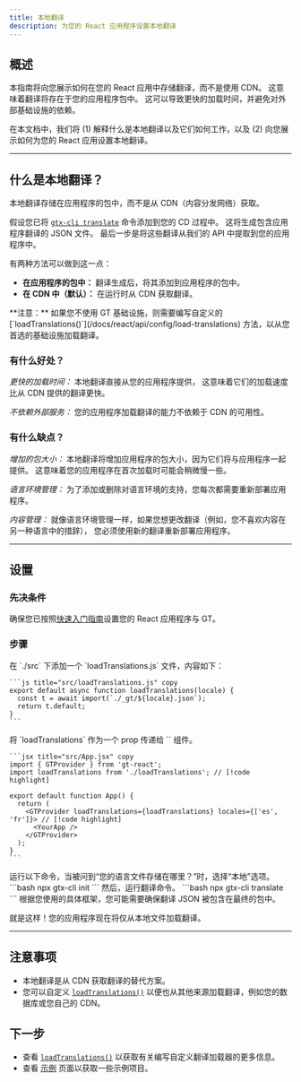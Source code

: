 ```yaml
---
title: 本地翻译
description: 为您的 React 应用程序设置本地翻译
---
```


## 概述

本指南将向您展示如何在您的 React 应用中存储翻译，而不是使用 CDN。
这意味着翻译将存在于您的应用程序包中。
这可以导致更快的加载时间，并避免对外部基础设施的依赖。

在本文档中，我们将 (1) 解释什么是本地翻译以及它们如何工作，以及
(2) 向您展示如何为您的 React 应用设置本地翻译。

---

## 什么是本地翻译？

本地翻译存储在应用程序的包中，而不是从 CDN（内容分发网络）获取。

假设您已将 [`gtx-cli translate`](/docs/cli/translate) 命令添加到您的 CD 过程中。
这将生成包含应用程序翻译的 JSON 文件。
最后一步是将这些翻译从我们的 API 中提取到您的应用程序中。

有两种方法可以做到这一点：
 * **在应用程序的包中：** 翻译生成后，将其添加到应用程序的包中。
 * **在 CDN 中（默认）：** 在运行时从 CDN 获取翻译。

<Callout>
  **注意：**
  如果您不使用 GT 基础设施，则需要编写自定义的 [`loadTranslations()`](/docs/react/api/config/load-translations) 方法，以从您首选的基础设施加载翻译。
</Callout>

### 有什么好处？

*更快的加载时间：* 本地翻译直接从您的应用程序提供，
这意味着它们的加载速度比从 CDN 提供的翻译更快。

*不依赖外部服务：* 您的应用程序加载翻译的能力不依赖于 CDN 的可用性。

### 有什么缺点？

*增加的包大小：* 本地翻译将增加应用程序的包大小，因为它们将与应用程序一起提供。
这意味着您的应用程序在首次加载时可能会稍微慢一些。

*语言环境管理：* 为了添加或删除对语言环境的支持，您每次都需要重新部署应用程序。

*内容管理：* 就像语言环境管理一样，如果您想更改翻译（例如，您不喜欢内容在另一种语言中的措辞），
您必须使用新的翻译重新部署应用程序。

---

## 设置

### 先决条件

确保您已按照[快速入门指南](/docs/react/tutorials/quickstart)设置您的 React 应用程序与 GT。

### 步骤
<Steps>
  <Step>
    在 `./src` 下添加一个 `loadTranslations.js` 文件，内容如下：

    ```js title="src/loadTranslations.js" copy
    export default async function loadTranslations(locale) {
      const t = await import(`./_gt/${locale}.json`);
      return t.default;
    }
    ```

  </Step>

  <Step>
    将 `loadTranslations` 作为一个 prop 传递给 `<GTProvider>` 组件。

    ```jsx title="src/App.jsx" copy
    import { GTProvider } from 'gt-react';
    import loadTranslations from './loadTranslations'; // [!code highlight]

    export default function App() {
      return (
        <GTProvider loadTranslations={loadTranslations} locales={['es', 'fr']}> // [!code highlight]
          <YourApp />
        </GTProvider>
      );
    }
    ```
  </Step>

  <Step>
    运行以下命令，当被问到“您的语言文件存储在哪里？”时，选择“本地”选项。
    ```bash
    npx gtx-cli init
    ```
    然后，运行翻译命令。
    ```bash
    npx gtx-cli translate
    ```
    <Callout type="warn">
      根据您使用的具体框架，您可能需要确保翻译 JSON 被包含在最终的包中。
    </Callout>
  </Step>
</Steps>

就是这样！您的应用程序现在将仅从本地文件加载翻译。

---

## 注意事项
 * 本地翻译是从 CDN 获取翻译的替代方案。
 * 您可以自定义 [`loadTranslations()`](/docs/react/api/config/load-translations) 以便也从其他来源加载翻译，例如您的数据库或您自己的 CDN。

## 下一步

 * 查看 [`loadTranslations()`](/docs/react/api/config/load-translations) 以获取有关编写自定义翻译加载器的更多信息。
 * 查看 [示例](/docs/reference/examples) 页面以获取一些示例项目。